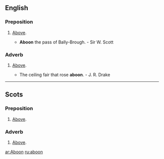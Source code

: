 ==English==
===Preposition===
{{en-prep}}
# {{context|Scottish English|Provincial English}} [[above|Above]].
#* '''Aboon''' the pass of Bally-Brough. - Sir W. Scott

===Adverb===
{{en-adv|-}}
# {{context|Scottish English|Provincial English}} [[above|Above]].
#* The ceiling fair that rose '''aboon'''. - J. R. Drake

----

==Scots==

===Preposition===
{{sco-prep}}

# [[above|Above]].

===Adverb===
{{sco-adv}}

# [[above|Above]].

[[ar:Aboon]]
[[ru:aboon]]